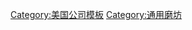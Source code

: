 {{Navbox
|name = 通用磨坊
|title = [[通用磨坊]]
|image = 
[[File:General Mills logo.svg|150px|right]]
|state = {{{state<includeonly>|collapsed</includeonly>}}}
|bodyclass = hlist

|group1 = 人物
|list1  = 
* [[Cadwallader C. Washburn]]
* [[Charles Alfred Pillsbury]]
* [[James Ford Bell]]
* [[William de la Barre]]
* [[Adelaide Hawley Cumming]]

|group2 = 谷物
|list2  = 
* [[General Mills monster-themed breakfast cereals|Boo-Berry]]
* [[Cheerios]]
* [[Chex]]
* [[Cinnamon Toast Crunch]]
* [[Cocoa Puffs]]
* [[Cookie Crisp]]
* [[General Mills monster-themed breakfast cereals|Count Chocula]]
* [[General Mills monster-themed breakfast cereals|Franken-Berry]]
* [[French Toast Crunch]]
* [[Golden Grahams]]
* [[Honey Nut Cheerios]]
* [[Honey Nut Clusters]]
* [[Kaboom (breakfast cereal)|Kaboom]]
* [[Kix (cereal)|Kix]]
* [[Lucky Charms]]
* [[Nesquik (cereal)|Nesquik]]
* [[Oatmeal Crisp]]
* [[Reese's Puffs]]
* [[Total (breakfast cereal)|Total]]
* [[Trix (cereal)|Trix]]
* [[Wheaties]]

|group3 = 品牌
|list3  = 
* [[Betty Crocker]]
* [[Green Giant]]
* [[Hamburger Helper]]
* [[Old El Paso]]
* [[Progresso]]
* [[Totino's]]
* [[灣仔碼頭 (品牌)|湾仔码头]]

|group4 = 品食乐
|list4 = 
* [[Jus-Rol]]
* [[品食乐]]
* [[Toaster Strudel]]

|group5 = 小吃
|list5  = 
* [[Bugles]]
* [[Chex Mix]]
* [[Fruit by the Foot]]
* [[Fruit Gushers]]
* [[Fruit Roll-Ups]]
* [[Gardetto's]]
* [[Nature Valley]]
* [[Shark Bites]]

|group6 = 乳业
|list6  = 
* [[Go-Gurt]]
* [[哈根达斯]]
* [[Liberté Inc.|Liberté]]
* [[Yoplait]]

|group7 = 烘焙
|list7  = 
* [[Betty Crocker]]
* [[Bisquick]]
* Gold Medal Flour

|group8 = 天然有机物
|list8  = 
* [[Annie's Homegrown]]
* [[通用磨坊]]
* Food Should Taste Good
* [[Lärabar]]

|group9 = 曾经营业
|list9 = 
* [[Colombo Yogurt]]
* [[Pet, Inc.]]
* [[Squeezit]]

|group10 = 其他
|list10  = 
* [[Betty Crocker Kitchens]]
* [[Cereal Partners Worldwide]]
* ''[[The General Mills Radio Adventure Theater]]''
* [[磨坊城市博物馆]]
* [[Pillsbury Bake-Off]]
* [[Pillsbury Doughboy]]

|group11 = 关键创新
|list11  = 
* [[DSV Alvin]]
* [[危害分析重要管制點]]
* [[Project Strato-Lab]]
* [[Skyhook balloon]]
* [[Space food]]

|belowstyle = border-top:1px solid;
|below = 
}}<noinclude>
{{collapsible option}}
[[Category:美国公司模板]]
[[Category:通用磨坊]]
</noinclude>